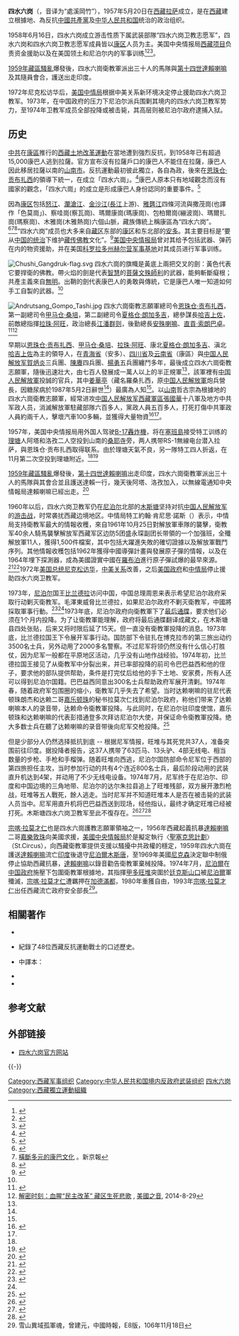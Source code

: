{{noteTA
|1=zh-cn:比兰德拉; zh-sg:比兰德拉;zh-hk:比蘭德拉;zh-tw:畢蘭德拉;
}}
{{Infobox militant organization
| name             = 四水六崗
| logo             = Chushi Gangdruk.jpg
| caption          = 四水六岗卫教志愿军標誌。下方藏文是''gangs ljongs bstan srung dang blangs''。
| native_name      = ཆུ་བཞི་སྒང་དྲུག་
| native_name_lang = bo
| other_name       = 
| country          = {{TIB}}[[藏人行政中央|流亡政府]]
| political_leader = [[達賴喇嘛|達賴喇嘛]]
| military_leader           = [[恩珠倉·貢布扎西|恩珠倉·貢布扎西]] <br>[[夏格倉·朗加多吉|夏格倉·朗加多吉]]<br>[[甲馬倉·桑培|甲馬倉·桑培]]<br>[[羅桑·扎西|羅桑·扎西]]
| foundation       = 
| dates            = {{Start date|1958|06|16}}－{{End date|1974}}
| dissolved        = 1974<ref>{{Cite web
| title = Resistance and Revolution
| author = 
| publisher = Tibet Oral History Project
| date = 
| accessdate = 2017-06-25
| url = http://www.tibetoralhistory.org/interviews_resistance.html#63D
| language = 
| quote = He went to India after the Nepalese Government disbanded the unit in 1974.
| archive-url = https://web.archive.org/web/20170627195554/http://www.tibetoralhistory.org/interviews_resistance.html#63D
| archive-date = 2017-06-27
| dead-url = yes
}}</ref>
| merger           = 
| split            = 
| predecessor      = 
| merged           = 
| successor        = 
| motives          = 
| area             = 
| ideology         = 
| position         = 
| crimes           = 
| attacks          = 
| status           = 
| size             = 
| revenue          = 
| financing        = 
| flag             = [[Image:Chushi_Gangdruk-flag.svg|107px]]
| website          = <!-- {{URL|example.com}} -->
}}
'''四水六岗'''（{{Bo|z=ཆུ་བཞི་སྒང་དྲུག་|w=Chu-bzhi-sgang-drug|p=Chushi Gangdruk}}，音译为“處溪岡竹”），1957年5月20日在[[西藏|西藏]][[拉萨|拉萨]]成立，是在[[西藏|西藏]]建立根據地、為反抗[[中國共產黨|中國共產黨]]及[[中华人民共和国|中华人民共和国]]统治的政治组织。

1958年6月16日，四水六岗成立游击性质下属武装部隊“四水六岗卫教志愿军”，四水六岗和四水六岗卫教志愿军成員皆以[[康区|康区]]人员为主。美国中央情报局[[中情局西藏项目|西藏项目]]负责资金援助以及在美国领土和尼泊尔内的军事训练<ref>{{Cite web | url=https://www.voatibetanenglish.com/a/tibetans-commemorate-55th-founding-anniversary-of-chushi-gangdruk/1683509.html | title=Tibetans commemorate 55th founding anniversary of Chushi Gangdruk | date=2013-06-18 | publisher=[[美國之音|美國之音]] | access-date=2017-07-04 | archive-url=https://web.archive.org/web/20180731183331/https://www.voatibetanenglish.com/a/tibetans-commemorate-55th-founding-anniversary-of-chushi-gangdruk/1683509.html | archive-date=2018-07-31 | dead-url=no }}{{en}}</ref><ref>{{Cite web |url=http://news.sina.com.cn/c/2008-04-10/121215329562.shtml |title=美国人1956年培养所谓“康巴游击队”，新浪，2008-04-10 |access-date=2008-05-03 |archive-url=https://web.archive.org/web/20140726071606/http://news.sina.com.cn/c/2008-04-10/121215329562.shtml |archive-date=2014-07-26 |dead-url=no }}</ref><ref name=zgds>{{Cite book | title=《解放西藏史》 | url=http://xz.people.com.cn/GB/147280/147281/index.html | chapter=第六章 第六节 西藏局部叛乱加剧和中央的方针 | chapterurl=http://xz.people.com.cn/GB/147280/147281/148421/8920672.html | publisher=中共党史出版社 | date=2008年3月 | isbn=9787801999030 | access-date=2017-07-04 | archive-url=https://web.archive.org/web/20150922002752/http://xz.people.com.cn/GB/147280/147281/index.html | archive-date=2015-09-22 | dead-url=no }}</ref>。

[[1959年藏區騷亂|1959年藏區騷亂]]爆發後，四水六崗衛教軍派出三十人的馬隊與[[第十四世達賴喇嘛|第十四世達賴喇嘛]]及其隨員會合，護送出走印度。

1972年尼克松访华后，[[中央情报局|美国中情局]]根据中美关系新环境决定停止援助四水六岗卫教军。1973年，在中国政府的压力下尼泊尔派兵围剿其境内的四水六岗卫教军势力，至1974年卫教军成员全部投降或被击毙，其高层则被尼泊尔政府逮捕入狱。

== 历史 ==
[[中共|中共]]在[[康區|康區]]推行的[[西藏土地改革運動|西藏土地改革運動]]在當地遭到強烈反抗，到1958年已有超過15,000康巴人逃到拉薩。官方宣布沒有拉薩戶口的康巴人不能住在拉薩，康巴人因此移居拉薩以南的[[山南市|山南市]]。反抗運動最初彼此獨立，各自為政，後來在[[恩珠仓·贡布扎西|恩珠仓·贡布扎西]]的領導下統一，在{{link-fr|洛札|Lhodrak}}成立「四水六崗」。<ref name="Norbu2001">{{cite book|author=Dawa Norbu|title=China's Tibet Policy|url=https://books.google.com/books?id=jHXUqP4ukgEC&pg=PA221|year=2001年|publisher=Psychology Press|isbn=978-0-7007-0474-3|pages=221頁}}{{en}}</ref>康巴人原本只有地域觀念而沒有國家的觀念，「四水六崗」的成立是形成康巴人身份認同的重要事件。<ref name="Shakya1999">{{cite book|author=Tsering Shakya|title=The Dragon in the Land of Snows: A History of Modern Tibet Since 1947|url=https://books.google.com/books?id=dosnYnxzTD4C&pg=PA173|year=1999年|publisher=Columbia University Press|isbn=978-0-231-11814-9|pages=173頁}}</ref>

因為[[康区|康区]]包括[[怒江|怒江]]、[[瀾滄江|瀾滄江]]、[[金沙江|金沙江]]([[長江|長江]]上游)、[[雅礱江|雅礱江]]四條河流與撒茂崗(也譯作「色莫崗」)、察哇崗(察瓦崗)、瑪爾康崗(瑪康崗)、包柏爾崗(繃波崗)、瑪爾扎崗(瑪察崗)、木雅崗(木雅熱崗)六個山脈，藏族傳統上稱康區為“四水六岗”。<ref>{{Cite book | url=http://xizang-zhiye.org/wp-content/uploads/2014/10/%E5%AE%89%E5%A4%9A%E6%94%BF%E6%95%99%E5%8F%B2.pdf | format=PDF | title=《安多政教史》（上部） | author=智觀巴·貢卻丹巴繞吉 | pages=2-4頁 | isbn=9787542100375 | publisher=[[藏人行政中央|藏人行政中央]] | deadurl=yes | archiveurl=https://web.archive.org/web/20150610170952/http://xizang-zhiye.org/wp-content/uploads/2014/10/%E5%AE%89%E5%A4%9A%E6%94%BF%E6%95%99%E5%8F%B2.pdf | archivedate=2015-06-10 | access-date=2017-07-05 }}</ref><ref>[http://www.bjnews.com.cn/ent/2014/05/13/316601.html 橫斷多元的康巴文化] {{Wayback|url=http://www.bjnews.com.cn/ent/2014/05/13/316601.html |date=20171010104621 }}。新京報</ref><ref>{{cite book |last = Dorje |first = Gyurme |title =''Footprint Tibet'' |url = https://archive.org/details/footprinttibet0000dorj |edition = 3rd |publisher = Footprint Handbooks Ltd.|date= 2004年 |location = Bath |page = 400頁 |isbn = 1-903471-30-3}}{{en}}</ref>“四水六岗”成员也大多来自[[藏区|藏区]]东部的[[康区|康区]]和东北部的[[安多地区|安多]]。其主要目标是“要从[[中华人民共和国治藏历史|中国的统治]]下维护[[藏传佛教|藏传佛教]]文化”。<ref name="Dunham2005">{{cite book|author=Mikel Dunham|title=''Buddha's Warriors: The Story of the CIA-backed Tibetan Freedom Fighters, the Chinese Invasion, and the Ultimate Fall of Tibet''|url=https://books.google.com/books?id=P4Is51bwMAEC&pg=PA196| year=2005年|publisher=Penguin Books India|isbn=978-0-14-400104-0}}{{en}}</ref>{{rp|196}}[[美国|美国]][[中央情报局|中央情报局]]曾对其给予包括武器、弹药在内的物资援助，并在美国[[科罗拉多州|科罗拉多州]][[赫尔营军事基地|赫尔营军事基地]]对其成员进行军事训练。

[[File:Chushi_Gangdruk-flag.svg|thumb]]
四水六崗的旗幟是黃底上兩把交叉的劍：黃色代表它要捍衛的佛教。帶火焰的劍是代表[[慧_(佛教)|智慧]]的[[菩薩|菩薩]][[文殊師利|文殊師利]]的武器，能夠斬斷癡根；共產主義來自[[無明|無明]]。出鞘的劍代表康巴人的勇敢與傳統，它是康巴人唯一知道如何手工自製的武器。<ref name="Dunham2005"/>{{rp|197}}

[[File:Andrutsang_Gompo_Tashi.jpg|thumb]]
四水六崗衛教志願軍總司令[[恩珠仓·贡布扎西|恩珠仓·贡布扎西]]，第一副總司令[[甲马仓·桑培|甲马仓·桑培]]，第二副總司令[[夏格仓·朗加多吉|夏格仓·朗加多吉]]，總參謀長[[哈吉上佐|哈吉上佐]]，前敵總指揮[[拉珠·阿旺|拉珠·阿旺]]，政治總長[[江潘群则|江潘群则]]，後勤總長[[安殊喇嘛|安殊喇嘛]]、[[直貢·索朗巴卓|直貢·索朗巴卓]]。<ref name="次仁旺久2001">{{cite book|author=次仁旺久|title=心向自由: 中共炮兵營長投身西藏抗暴記|url=https://books.google.com/books?id=-UOLtgAACAAJ|date=2001年1月 |publisher=西藏流亡政府外交與新聞部 | oclc=122917138}}</ref>{{rp|38}}<ref>[http://www.voachinese.com/content/history-mystery-tibet-reform-20140828/2431173.html 解密时刻：血腥“民主改革” 藏区生死悲歌] {{Wayback|url=http://www.voachinese.com/content/history-mystery-tibet-reform-20140828/2431173.html |date=20150327015303 }}, [[美國之音|美國之音]], 2014-8-29</ref>

早期以[[恩珠仓·贡布扎西|恩珠仓·贡布扎西]]、[[甲马仓·桑培|甲马仓·桑培]]、[[拉珠·阿旺|拉珠·阿旺]]、康北[[夏格仓·朗加多吉|夏格仓·朗加多吉]]、滇北[[哈吉上佐|哈吉上佐]]為主的領导人，在[[青海省|青海省]]（安多）、[[四川省|四川省]]及[[云南省|云南省]]（康區）與[[中国人民解放军|中国人民解放军]][[賀炳炎|賀炳炎]]三兵團、[[陳賡|陳賡]]四兵團、[[杨勇_(上将)|楊勇]]五兵團纏鬥多年，最後成立四水六崗衛教志願軍，隨後迅速壯大，由七百人發展成一萬人以上的半正規軍<ref name="次仁旺久2001"/>{{rp|77-78}}，該軍裡有[[中国人民解放軍|中国人民解放軍]]投誠的官兵，其中[[姜華亭|姜華亭]]（藏名羅桑扎西，原[[中国人民解放軍|中国人民解放軍]]炮兵營長，因糖尿病於1987年5月2日辭世<ref name="次仁旺久2001"/>{{rp|157}}）最廣為人知<ref name="次仁旺久2001"/>{{rp|4}}。以[[山南|山南]]哲古宗為根據地的四水六崗衛教志願軍，經常进攻[[中国人民解放军|中国人民解放军]][[西藏軍區|西藏軍區]][[张国华_(1914年)|張國華]]十八軍及地方中共军政人员，消滅解放軍駐藏部隊六百多人，黨政人員五百多人，打死打傷中共軍政人員約兩千人，擊壞汽車100多輛，並獲得大量物資<ref>{{cite journal|title=''The 1959 Tibetan Rebellion: An Interpretation''|author=Dawa Norbu|journal=The China Quarterly|issue=77|date=Mar., 1979|publisher=Cambridge University Press|url=https://www.jstor.org/stable/653090|page=93|access-date=2018-10-30|archive-url=https://web.archive.org/web/20160311035621/http://www.jstor.org/stable/653090|archive-date=2016-03-11|dead-url=no}}</ref><ref name="次仁旺久2001"/>{{rp|79、82}}。

1957年，美国中央情报局用外国人驾驶[[B-17轟炸機|B-17轟炸機]]，将在[[塞班島|塞班島]]接受特工训练的[[理塘|理塘]]人阿塔和洛孜二人空投到山南的[[桑耶寺|桑耶寺]]旁，两人携带RS-1無線电台潜入拉萨，與恩珠仓·贡布扎西取得联系。由於理塘天氣不良，另一隊特工四人折返，在11月第二次空投到理塘附近。<ref name="Dunham2005"/>{{rp|227-231}}<ref name=jsls>{{Cite magazine |author=《解放西藏史》编委会 | title=西藏局部叛乱与“四水六岗卫教志愿军” | url=http://www.hprc.org.cn/pdf/JSLS200901008.pdf | format=PDF | magazine=《军事历史》 | date=2009年 | issue=1期}}</ref>{{rp|29}}

[[1959年藏區騷亂|1959年藏區騷亂]]爆發後，[[第十四世達賴喇嘛|第十四世達賴喇嘛]]出走印度，四水六崗衛教軍派出三十人的馬隊與其會合並且護送達賴一行，幾天後阿塔、洛孜加入，以無線電通知中央情報局達賴喇嘛已經出走。<ref name="Knaus2012">{{cite book|author=John Kenneth Knaus| title=''Beyond Shangri-La: America and Tibet's Move Into the Twenty-First Century''| url=https://books.google.com/books?id=wSuPhUxWjWAC&pg=PA123|date=2012-11-19|publisher=Duke University Press| isbn=0-8223-5234-6|page=123頁}}</ref>

1960年以后，四水六岗卫教军仍在[[尼泊尔|尼泊尔]]北部的[[木斯塘|木斯塘]]坚持对抗[[中国人民解放军|中国人民解放军]]的[[游击战|游击战]]，时常袭扰西藏边境地区。中情局特工約翰·肯尼思·諾斯（{{lang-en|John Kenneth Knaus}}）表示，中情局支持衛教军最大的情報收穫，來自1961年10月25日對解放軍車隊的襲擊，衛教军40余人騎馬襲擊解放军西藏军区边防5团盛永琛副团长带領的一个加强班，全殲解放軍11人，獲得1,500件檔案，其中包括大躍進失敗的確切證據以及解放軍戰鬥序列。其他情報收穫包括1962年獲得中國導彈計畫與發展原子彈的情報，以及在1964年埋下探測器，成為美國證實中國在[[羅布泊|羅布泊]]進行原子彈試爆的最早來源。<ref>{{Cite web |url=http://www.historynet.com/cias-secret-war-in-tibet.htm |title=CIA’s Secret War in Tibet |access-date=2017-07-23 |archive-url=https://web.archive.org/web/20170529081749/http://www.historynet.com/cias-secret-war-in-tibet.htm |archive-date=2017-05-29 |dead-url=no }}</ref><ref>{{Cite news | url=http://dangshi.people.com.cn/n/2014/1008/c85037-25786178.html | title=40多年前我参加藏区巡医队的难忘经历 | author=郭晓玲口述 | others=何瑞云记录整理 | date=2014年10月8日 | publisher=人民网 | access-date=2017年8月6日 | archive-url=https://web.archive.org/web/20170806061623/http://dangshi.people.com.cn/n/2014/1008/c85037-25786178.html | archive-date=2017年8月6日 | dead-url=no }}</ref>1972年[[美国总统|美国总统]][[尼克松访华|尼克松访华]]，[[中美关系|中美关系]]改善，之后[[美国政府|美国政府]]和[[中情局|中情局]]停止援助四水六岗卫教军。

1973年，[[尼泊尔|尼泊尔]]国王[[比兰德拉|比兰德拉]]访问中国，中国总理周恩来表示希望尼泊尔政府采取行动剿灭衛教军。毛澤東威脅比兰德拉，如果尼泊尔政府不剿灭衛教军，中國將採取軍事行動。<ref name="Avedon2015">{{cite book|author=John F. Avedon|title=''In Exile from the Land of Snows: The Definitive Account of the Dalai Lama and Tibet Since the Chinese Conquest''|url=https://books.google.com/books?id=7WKMDQAAQBAJ&pg=PA126|year=2015年|publisher=Vintage Books|isbn=978-0-8041-7337-7|pages=126頁}}</ref><ref name="Craig2008"/>{{rp|96}}1973年底，尼泊尔政府向衛教軍下了[[最后通牒|最后通牒]]，要求他们必须在1个月内投降。为了让衛教軍能理解，政府将最后通牒翻译成藏文，在木斯塘县四处张贴，后来又将时限后延了15天。但一直没有衛教軍投降的消息。1973年底，比兰德拉国王下令展开军事行动。国防部下令驻扎在博克拉市的第三旅出动约3500名士兵，另外动用了2000多名警察。不过尼军将领仍然没有什么信心打胜仗，因为尼军一般都在平原地区活动，几乎没有山地作战经验。1974年初，比兰德拉国王接见了从衛教军中分裂出来，并已率部投降的前司令巴巴益西和他的侄子，要求他的部队提供帮助，条件是打完仗后给他的手下土地、安家费，所有人还可以得到尼泊尔国籍。巴巴益西同意出300名士兵帮助政府军展开清剿。1974年春，随着政府军包围圈的缩小，衛教军几乎失去了希望。当时达赖喇嘛的驻尼代表顿珠朗杰和达赖二哥[[嘉乐顿珠|嘉乐顿珠]]的秘书拉莫次仁找到尼泊尔政府，称他们带来了达赖喇嘛本人的录音带，达赖命令衛教軍投降。与此同时，在尼泊尔驻印度使馆，嘉乐顿珠和达赖喇嘛的代表彭措通登多次拜访尼泊尔大使，并保证命令衛教軍投降。绝大多数士兵在聽了达赖喇嘛的录音带後向尼军交枪投降。<ref>{{cite news |url = http://history.news.163.com/08/0415/10/49IJR9KN00011OS5.html |title = 达赖集团的武装组织"四水六岗卫教军" |website = 网易 |access-date = 2017-02-19 |archive-url = https://web.archive.org/web/20170220094337/http://history.news.163.com/08/0415/10/49IJR9KN00011OS5.html |archive-date = 2017-02-20 |dead-url = yes }}</ref>

但是少部分人仍然选择抵抗到底 -- 根据尼军情报，旺堆与其死党共37人，准备突围前往印度。据投降者报告，这37人携带了63匹马、13头驴、4部无线电、相当数量的步枪、手枪和手榴弹。随着旺堆向西逃，尼泊尔国防部命令尼军位于西部的第四旅担任主攻，当时参加行动的共有4个连近800名士兵，最后阶段动用的武装直升机达到4架，并动用了不少无线电设备。1974年7月，尼军终于在尼泊尔、印度和中国边境的三角地带、尼泊尔的达尔朱拉县追上了旺堆残部，双方展开激烈枪战，旺堆等五人戰死，餘人逃走。当时尼军并不知道旺堆本人是否在被击毙的武装人员当中。尼军用直升机将巴巴益西送到现场，经他指认，最终才确定旺堆已经被打死。木斯塘四水六岗卫教军至此不復存在。<ref>{{cite news |url = http://mil.huanqiu.com/history/2008-04/88698_4.html |title = 独家:尼泊尔1974年剿灭外逃“藏独”武装始末 |date = 2008-04-11 |newspaper = 环球时报 |access-date = 2017-06-28 |archive-url = https://web.archive.org/web/20171226235052/http://mil.huanqiu.com/history/2008-04/88698_4.html |archive-date = 2017-12-26 |dead-url = yes }}</ref><ref name="Craig2008">{{cite book|author=Sienna Craig| title=''Horses Like Lightning: A Story of Passage Through the Himalayas''| url=https://books.google.com/books?id=MbPzTiB2RcUC&pg=PA98|date=2008-06-28|publisher=Simon and Schuster|isbn=978-0-86171-517-6}}</ref>{{rp|98-99}}<ref name="McCarthy1997">{{cite book|author=Roger E. McCarthy|title=''Tears of the Lotus: Accounts of Tibetan Resistance to the Chinese Invasion, 1950-1962''| url=https://books.google.com/books?id=Ecaeybfrl1IC&pg=PA247|date=1997-01-01|publisher=McFarland|isbn=978-0-7864-0331-8|page=247頁}}</ref>

[[宗喀·拉莫才仁|宗喀·拉莫才仁]]也是四水六崗護教志願軍領袖之一，1956年西藏起義抗暴[[達賴喇嘛|達賴喇嘛]]二哥[[嘉樂敦珠|嘉樂敦珠]]向美國求援，[[美國中央情報局|美國中央情報局]]於是擬定執行〈[[聖塞克思計劃|聖塞克思計劃]]〉（St.Circus），向西藏衛教軍提供支援以騷擾中共政權的穩定，1959年四水六崗在護送[[達賴喇嘛|達賴喇嘛]]流亡[[印度|印度]]後退守[[尼泊爾|尼泊爾]][[木斯唐|木斯唐]]，至1969年美國[[尼克森|尼克森]]決定聯中制俄停止協助西藏抗暴，[[達賴喇嘛|達賴喇嘛]]以錄音勸告衛教軍棄械投降。1974年7月，[[尼泊爾|尼泊爾]]在[[中国政府|中国政府]]施壓下包圍衛教軍根據地，其指揮[[甲多旺堆|甲多旺堆]]突圍於[[廷克斯山口|廷克斯山口]]被[[尼泊爾|尼泊爾]]軍殲滅，[[宗喀·拉莫才仁|宗喀·拉莫才仁]]遭羈押在[[加德滿都|加德滿都]]，1980年重獲自由，1993年[[宗喀·拉莫才仁|宗喀·拉莫才仁]]出任西藏流亡政府安全部長<ref>雪山異域孤軍魂，曾建元，中國時報，E8版，106年11月18日</ref>。

==相關著作==
* {{cite book|author=次仁旺久|title=《心向自由: 中共炮兵營長投身西藏抗暴記》| url=https://books.google.com/books?id=-UOLtgAACAAJ| date=2001年1月 |publisher=西藏流亡政府外交與新聞部 | oclc=122917138}}
* {{cite book|author=Birgit van de Wijer|title=''Tibet's Forgotten Heroes: The Story of Tibet's Armed Resistance Against China''| url=https://books.google.com/books?id=YHKoAwAAQBAJ| date=2010-09-15|publisher=Amberley Publishing |isbn=978-1-4456-1245-4}}{{en}}紀錄了48位西藏反抗運動戰士的口述歷史。
* {{cite book|author=Tsering Shakya|title=''The Dragon in the Land of Snows: A History of Modern Tibet Since 1947''| url=https://books.google.com/books?id=dosnYnxzTD4C&pg=PA165| year=1999年|publisher=Columbia University Press| isbn=978-0-231-11814-9|pages=165–202頁}} 中譯本：{{cite book| title=《龍在雪域：一九四七年後的西藏》| author=[[茨仁夏加|茨仁夏加]] | others= 謝惟敏譯 | publisher=左岸文化 |date=2011年3月 | isbn=9789866723490}}
* {{cite book|author1=Kenneth J. Conboy|author2=James Morrison|title=''The CIA's Secret War in Tibet''| url=https://books.google.com/books?id=dLg3YgEACAAJ| date=2002年4月| publisher=University Press of Kansas| isbn=978-0-7006-1788-3}}{{en}}
* {{cite book|author=Jamyang Norbu|authorlink=嘉央諾布|title=''Warriors of Tibet: The Story of Aten and the Khampas' Fight for the Freedom of Their Country''| url=https://books.google.com/books?id=epuSaZhmklAC|year=1986年|publisher=Wisdom| isbn=978-0-86171-050-8}}

== 参考文献 ==
{{Reflist|32em}}

==外部链接==
* {{en}}[https://web.archive.org/web/20050527084126/http://www.chushigangdruk.org/ 四水六岗官方网站]

{{-}}
{{藏区|康}}

[[Category:西藏军事组织|Category:西藏军事组织]]
[[Category:中华人民共和国境内反政府武装组织|Category:中华人民共和国境内反政府武装组织]]
[[Category:四水六岗|]]
[[Category:西藏獨立運動組織|Category:西藏獨立運動組織]]